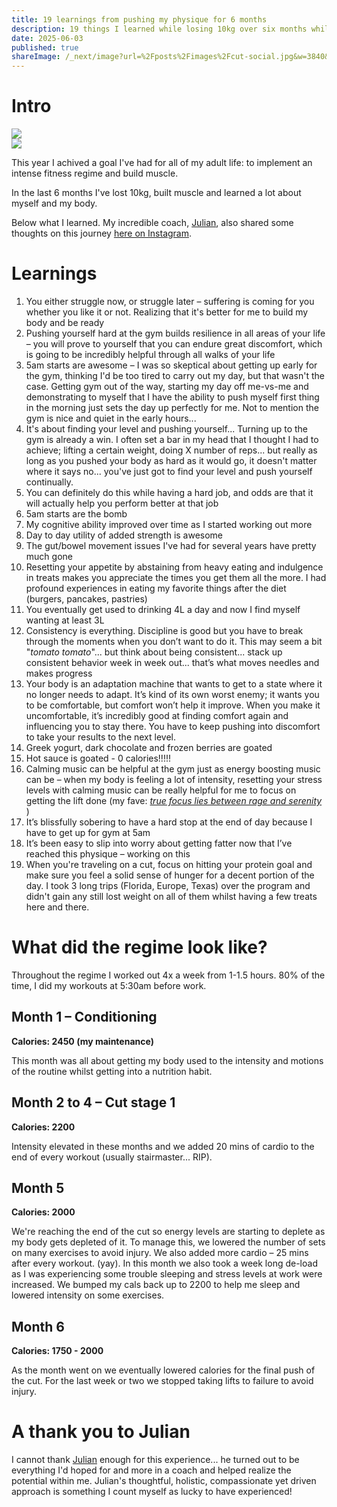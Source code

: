 ```yaml
---
title: 19 learnings from pushing my physique for 6 months
description: 19 things I learned while losing 10kg over six months whilst building strength and managing a high-intensity job
date: 2025-06-03
published: true
shareImage: /_next/image?url=%2Fposts%2Fimages%2Fcut-social.jpg&w=3840&q=75
---
```


# Intro
<div className="flex gap-4 mb-6 fade-in-fast">
  <div>
      <Image className="rounded" src="/posts/images/cut-2025-1.jpg"/>
  </div>
  <div>
    <Image className="rounded" src="/posts/images/cut-2025-2.jpg"/>
  </div>
</div>

This year I achived a goal I've had for all of my adult life: to implement an intense fitness regime and build muscle.

In the last 6 months I've lost 10kg, built muscle and learned a lot about myself and my body.

Below what I learned. My incredible coach, [Julian](https://www.instagram.com/julian.sollai/?hl=en), also shared some thoughts on this journey [here on Instagram](https://www.instagram.com/p/DKckxLRRxU3/?img_index=3&igsh=MTZwdXJ3bjcyN2l3OQ==).

# Learnings
1. You either struggle now, or struggle later  – suffering is coming for you whether you like it or not. Realizing that it's better for me to build my body and be ready 
2. Pushing yourself hard at the gym builds resilience in all areas of your life – you will prove to yourself that you can endure great discomfort, which is going to be incredibly helpful through all walks of your life
3. 5am starts are awesome – I was so skeptical about getting up early for the gym, thinking I'd be too tired to carry out my day, but that wasn't the case. Getting gym out of the way, starting my day off me-vs-me and demonstrating to myself that I have the ability to push myself first thing in the morning just sets the day up perfectly for me. Not to mention the gym is nice and quiet in the early hours...
4. It's about finding your level and pushing yourself... Turning up to the gym is already a win. I often set a bar in my head that I thought I had to achieve; lifting a certain weight, doing X number of reps... but really as long as you pushed your body as hard as it would go, it doesn't matter where it says no... you've just got to find your level and push yourself continually.
5. You can definitely do this while having a hard job, and odds are that it will actually help you perform better at that job
6. 5am starts are the bomb
7. My cognitive ability improved over time as I started working out more 
8. Day to day utility of added strength is awesome
9. The gut/bowel movement issues I've had for several years have pretty much gone
10. Resetting your appetite by abstaining from heavy eating and indulgence in treats makes you appreciate the times you get them all the more. I had profound experiences in eating my favorite things after the diet (burgers, pancakes, pastries)
11. You eventually get used to drinking 4L a day and now I find myself wanting at least 3L
12. Consistency is everything. Discipline is good but you have to break through the moments when you don’t want to do it. This may seem a bit "_tomato tomato_"... but think about being consistent... stack up consistent behavior week in week out... that’s what moves needles and makes progress
13. Your body is an adaptation machine that wants to get to a state where it no longer needs to adapt. It’s kind of its own worst enemy; it wants you to be comfortable, but comfort won’t help it improve. When you make it uncomfortable, it’s incredibly good at finding comfort again and influencing you to stay there. You have to keep pushing into discomfort to take your results to the next level.
14. Greek yogurt, dark chocolate and frozen berries are goated
15. Hot sauce is goated - 0 calories!!!!!
16. Calming music can be helpful at the gym just as energy boosting music can be – when my body is feeling a lot of intensity, resetting your stress levels with calming music can be really helpful for me to focus on getting the lift done (my fave: *[true focus lies between rage and serenity](https://www.youtube.com/watch?v=oHksDAB9vOo)* )
17. It’s blissfully sobering to have a hard stop at the end of day because I have to get up for gym at 5am
18. It’s been easy to slip into worry about getting fatter now that I’ve reached this physique – working on this
19. When you're traveling on a cut, focus on hitting your protein goal and make sure you feel a solid sense of hunger for a decent portion of the day. I took 3 long trips (Florida, Europe, Texas) over the program and didn't gain any still lost weight on all of them whilst having a few treats here and there.

# What did the regime look like?
Throughout the regime I worked out 4x a week from 1-1.5 hours. 80% of the time, I did my workouts at 5:30am before work.
## Month 1 – Conditioning
**Calories: 2450 (my maintenance)**

This month was all about getting my body used to the intensity and motions of the routine whilst getting into a nutrition habit.
## Month 2 to 4 – Cut stage 1
**Calories: 2200**

Intensity elevated in these months and we added 20 mins of cardio to the end of every workout (usually stairmaster... RIP).
## Month 5 
**Calories: 2000**

We're reaching the end of the cut so energy levels are starting to deplete as my body gets depleted of it. To manage this, we lowered the number of sets on many exercises to avoid injury. We also added more cardio – 25 mins after every workout. (yay).
In this month we also took a week long de-load as I was experiencing some trouble sleeping and stress levels at work were increased. We bumped my cals back up to 2200 to help me sleep and lowered intensity on some exercises.
## Month 6
**Calories: 1750 - 2000**

As the month went on we eventually lowered calories for the final push of the cut. 
For the last week or two we stopped taking lifts to failure to avoid injury.
# A thank you to Julian
I cannot thank [Julian](https://www.instagram.com/julian.sollai/?hl=en) enough for this experience... he turned out to be everything I'd hoped for and more in a coach and helped realize the potential within me.
Julian's thoughtful, holistic, compassionate yet driven approach is something I count myself as lucky to have experienced!